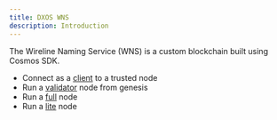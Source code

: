```yaml
---
title: DXOS WNS
description: Introduction
---
```


The Wireline Naming Service (WNS) is a custom blockchain built using Cosmos SDK.

* Connect as a [client](./CLIENT.md) to a trusted node
* Run a [validator](./VALIDATOR.md) node from genesis
* Run a [full](./FULL-NODE.md) node
* Run a [lite](LITE.md) node
